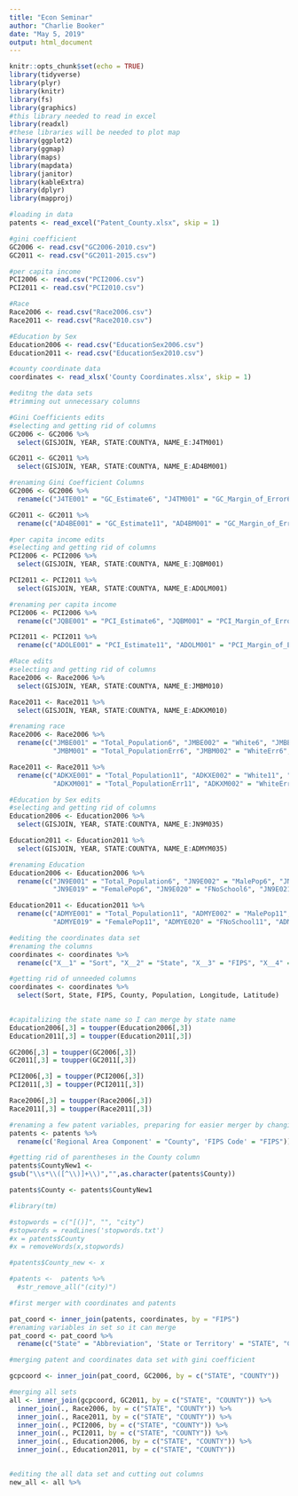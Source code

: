 ```yaml
---
title: "Econ Seminar"
author: "Charlie Booker"
date: "May 5, 2019"
output: html_document
---
```


```r
knitr::opts_chunk$set(echo = TRUE)
library(tidyverse)
library(plyr)
library(knitr)
library(fs)
library(graphics)
#this library needed to read in excel
library(readxl)
#these libraries will be needed to plot map
library(ggplot2)
library(ggmap)
library(maps)
library(mapdata)
library(janitor)
library(kableExtra)
library(dplyr)
library(mapproj)
```

```r
#loading in data
patents <- read_excel("Patent_County.xlsx", skip = 1)

#gini coefficient
GC2006 <- read.csv("GC2006-2010.csv")
GC2011 <- read.csv("GC2011-2015.csv")

#per capita income
PCI2006 <- read.csv("PCI2006.csv")
PCI2011 <- read.csv("PCI2010.csv")

#Race
Race2006 <- read.csv("Race2006.csv")
Race2011 <- read.csv("Race2010.csv")

#Education by Sex
Education2006 <- read.csv("EducationSex2006.csv")
Education2011 <- read.csv("EducationSex2010.csv")

#county coordinate data
coordinates <- read_xlsx('County Coordinates.xlsx', skip = 1)

```

```r
#editng the data sets
#trimming out unnecessary columns
```


```r
#Gini Coefficients edits
#selecting and getting rid of columns
GC2006 <- GC2006 %>%
  select(GISJOIN, YEAR, STATE:COUNTYA, NAME_E:J4TM001)

GC2011 <- GC2011 %>%
  select(GISJOIN, YEAR, STATE:COUNTYA, NAME_E:AD4BM001)

#renaming Gini Coefficient Columns
GC2006 <- GC2006 %>%
  rename(c("J4TE001" = "GC_Estimate6", "J4TM001" = "GC_Margin_of_Error6"))

GC2011 <- GC2011 %>% 
  rename(c("AD4BE001" = "GC_Estimate11", "AD4BM001" = "GC_Margin_of_Error11"))
```

```r
#per capita income edits
#selecting and getting rid of columns
PCI2006 <- PCI2006 %>%
  select(GISJOIN, YEAR, STATE:COUNTYA, NAME_E:JQBM001)

PCI2011 <- PCI2011 %>%
  select(GISJOIN, YEAR, STATE:COUNTYA, NAME_E:ADOLM001)

#renaming per capita income
PCI2006 <- PCI2006 %>%
  rename(c("JQBE001" = "PCI_Estimate6", "JQBM001" = "PCI_Margin_of_Error6"))

PCI2011 <- PCI2011 %>%
  rename(c("ADOLE001" = "PCI_Estimate11", "ADOLM001" = "PCI_Margin_of_Error11"))
```

```r
#Race edits
#selecting and getting rid of columns
Race2006 <- Race2006 %>%
  select(GISJOIN, YEAR, STATE:COUNTYA, NAME_E:JMBM010)

Race2011 <- Race2011 %>%
  select(GISJOIN, YEAR, STATE:COUNTYA, NAME_E:ADKXM010)

#renaming race
Race2006 <- Race2006 %>%
  rename(c("JMBE001" = "Total_Population6", "JMBE002" = "White6", "JMBE003" = "Black6", "JMBE004" = "Native_American6", "JMBE005" = "Asian6", "JMBE006" = "Pacific6", "JMBE007" = "Some_Other6", "JMBE008" = "Two_or_More6", "JMBE009" = "Two_or_More_Some_Other6", "JMBE010" = "Three_or_More6",
           "JMBM001" = "Total_PopulationErr6", "JMBM002" = "WhiteErr6", "JMBM003" = "BlackErr6", "JMBM004" = "Native_AmericanErr6", "JMBM005" = "AsianErr6", "JMBM006" = "PacificErr6", "JMBM007" = "Some_OtherErr6", "JMBM008" = "Two_or_MoreErr6", "JMBM009" = "Two_or_More_Some_OtherErr6", "JMBM010" = "Three_or_MoreErr6"))

Race2011 <- Race2011 %>%
  rename(c("ADKXE001" = "Total_Population11", "ADKXE002" = "White11", "ADKXE003" = "Black11", "ADKXE004" = "Native_American11", "ADKXE005" = "Asian11", "ADKXE006" = "Pacific11", "ADKXE007" = "Some_Other11", "ADKXE008" = "Two_or_More11", "ADKXE009" = "Two_or_More_Some_Other11", "ADKXE010" = "Three_or_More11",
           "ADKXM001" = "Total_PopulationErr11", "ADKXM002" = "WhiteErr11", "ADKXM003" = "BlackErr11", "ADKXM004" = "Native_AmericanErr11", "ADKXM005" = "AsianErr11", "ADKXM006" = "PacificErr11", "ADKXM007" = "Some_OtherErr11", "ADKXM008" = "Two_or_MoreErr11", "ADKXM009" = "Two_or_More_Some_OtherErr11", "ADKXM010" = "Three_or_MoreErr11"))
```

```r
#Education by Sex edits
#selecting and getting rid of columns
Education2006 <- Education2006 %>%
  select(GISJOIN, YEAR, STATE:COUNTYA, NAME_E:JN9M035)

Education2011 <- Education2011 %>%
  select(GISJOIN, YEAR, STATE:COUNTYA, NAME_E:ADMYM035)

#renaming Education
Education2006 <- Education2006 %>%
  rename(c("JN9E001" = "Total_Population6", "JN9E002" = "MalePop6", "JN9E003" = "MNoSchool6", "JN9E004" = "M4thGrade6", "JN9E005" = "M5thGrade6", "JN9E006" = "M7thGrade6", "JN9E007" = "M9thGrade6", "JN9E008" = "M10thGrade6", "JN9E009" = "M11thGrade6", "JN9E010" = "M12thGrade6", "JN9E011" = "MHighSchoolGrad6", "JN9E012" = "MSomeCollege16", "JN9E013" = "MSomeCollege1Plus6", "JN9E014" = "MAssociate6", "JN9E015" = "MBachelor6", "JN9E016" = "MMaster6", "JN9E017" = "MProfessional6", "JN9E018" = "MDoctorate6",
           "JN9E019" = "FemalePop6", "JN9E020" = "FNoSchool6", "JN9E021" = "F4thGrade6", "JN9E022" = "F5thGrade6", "JN9E023" = "F7thGrade6", "JN9E024" = "F9thGrade6", "JN9E025" = "F10thGrade6", "JN9E026" = "F11thGrade6", "JN9E027" = "F12thGrade6", "JN9E028" = "FHighSchoolGrad6", "JN9E029" = "FSomeCollege16", "JN9E030" = "FSomeCollege1Plus6", "JN9E031" = "FAssociate6", "JN9E032" = "FBachelor6", "JN9E033" = "FMaster6", "JN9E034" = "FProfessional6", "JN9E035" = "FDoctorate6"))

Education2011 <- Education2011 %>%
  rename(c("ADMYE001" = "Total_Population11", "ADMYE002" = "MalePop11", "ADMYE003" = "MNoSchool11", "ADMYE004" = "M4thGrade11", "ADMYE005" = "M5thGrade11", "ADMYE006" = "M7thGrade11", "ADMYE007" = "M9thGrade11", "ADMYE008" = "M10thGrade11", "ADMYE009" = "M11thGrade11", "ADMYE010" = "M12thGrade11", "ADMYE011" = "MHighSchoolGrad11", "ADMYE012" = "MSomeCollege111", "ADMYE013" = "MSomeCollege1Plus11", "ADMYE014" = "MAssociate11", "ADMYE015" = "MBachelor11", "ADMYE016" = "MMaster11", "ADMYE017" = "MProfessional11", "ADMYE018" = "MDoctorate11",
           "ADMYE019" = "FemalePop11", "ADMYE020" = "FNoSchool11", "ADMYE021" = "F4thGrade11", "ADMYE022" = "F5thGrade11", "ADMYE023" = "F7thGrade11", "ADMYE024" = "F9thGrade11", "ADMYE025" = "F10thGrade11", "ADMYE026" = "F11thGrade11", "ADMYE027" = "F12thGrade11", "ADMYE028" = "FHighSchoolGrad11", "ADMYE029" = "FSomeCollege111", "ADMYE030" = "FSomeCollege1Plus11", "ADMYE031" = "FAssociate11", "ADMYE032" = "FBachelor11", "ADMYE033" = "FMaster11", "ADMYE034" = "FProfessional11", "ADMYE035" = "FDoctorate11"))
```

```r
#editing the coordinates data set
#renaming the columns
coordinates <- coordinates %>%
  rename(c("X__1" = "Sort", "X__2" = "State", "X__3" = "FIPS", "X__4" = "County", "X__5" = "CountySeats", "-2010" = "Population", "Longitude1" = "Longitude", "Latitude1" = "Latitude"))

#getting rid of unneeded columns 
coordinates <- coordinates %>%
  select(Sort, State, FIPS, County, Population, Longitude, Latitude)
  
```

```r
#capitalizing the state name so I can merge by state name
Education2006[,3] = toupper(Education2006[,3])
Education2011[,3] = toupper(Education2011[,3])

GC2006[,3] = toupper(GC2006[,3])
GC2011[,3] = toupper(GC2011[,3])

PCI2006[,3] = toupper(PCI2006[,3])
PCI2011[,3] = toupper(PCI2011[,3])

Race2006[,3] = toupper(Race2006[,3])
Race2011[,3] = toupper(Race2011[,3])


```

```r
#renaming a few patent variables, preparing for easier merger by changing FIPS name
patents <- patents %>%
  rename(c('Regional Area Component' = "County", 'FIPS Code' = "FIPS"))
```

```r
#getting rid of parentheses in the County column
patents$CountyNew1 <-
gsub("\\s*\\([^\\)]+\\)","",as.character(patents$County))

patents$County <- patents$CountyNew1
```


```r
#library(tm)

#stopwords = c("[()]", "", "city")
#stopwords = readLines('stopwords.txt')
#x = patents$County
#x = removeWords(x,stopwords)

#patents$County_new <- x

#patents <-  patents %>%
  #str_remove_all("(city)")
```

```r
#first merger with coordinates and patents

pat_coord <- inner_join(patents, coordinates, by = "FIPS")
#renaming variables in set so it can merge
pat_coord <- pat_coord %>%
  rename(c("State" = "Abbreviation", 'State or Territory' = "STATE", "County.x" = "COUNTY"))

#merging patent and coordinates data set with gini coefficient

gcpcoord <- inner_join(pat_coord, GC2006, by = c("STATE", "COUNTY"))
```

```r
#merging all sets
all <- inner_join(gcpcoord, GC2011, by = c("STATE", "COUNTY")) %>%
  inner_join(., Race2006, by = c("STATE", "COUNTY")) %>%
  inner_join(., Race2011, by = c("STATE", "COUNTY")) %>%
  inner_join(., PCI2006, by = c("STATE", "COUNTY")) %>%
  inner_join(., PCI2011, by = c("STATE", "COUNTY")) %>%
  inner_join(., Education2006, by = c("STATE", "COUNTY")) %>%
  inner_join(., Education2011, by = c("STATE", "COUNTY")) 
  
```

```r
#editing the all data set and cutting out columns
new_all <- all %>%
  
```

